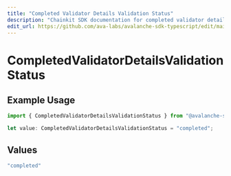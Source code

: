 ```yaml
---
title: "Completed Validator Details Validation Status"
description: "Chainkit SDK documentation for completed validator details validation status"
edit_url: https://github.com/ava-labs/avalanche-sdk-typescript/edit/main/chainkit/docs/models/components/completedvalidatordetailsvalidationstatus.md
---
```


# CompletedValidatorDetailsValidationStatus

## Example Usage

```typescript
import { CompletedValidatorDetailsValidationStatus } from "@avalanche-sdk/chainkit/models/components";

let value: CompletedValidatorDetailsValidationStatus = "completed";
```

## Values

```typescript
"completed"
```